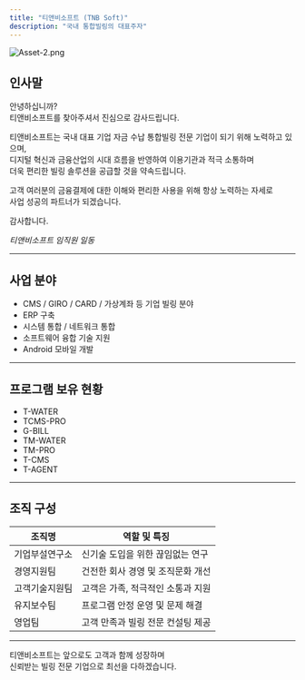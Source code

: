 ```yaml
---
title: "티앤비소프트 (TNB Soft)"
description: "국내 통합빌링의 대표주자"
---
```


![Asset-2.png](/images/Asset-2.png)

## 인사말

안녕하십니까?\
티앤비소프트를 찾아주셔서 진심으로 감사드립니다.

티앤비소프트는 국내 대표 기업 자금 수납 통합빌링 전문 기업이 되기 위해 노력하고 있으며,\
디지털 혁신과 금융산업의 시대 흐름을 반영하여 이용기관과 적극 소통하며\
더욱 편리한 빌링 솔루션을 공급할 것을 약속드립니다.

고객 여러분의 금융결제에 대한 이해와 편리한 사용을 위해 항상 노력하는 자세로\
사업 성공의 파트너가 되겠습니다.

감사합니다.

_티앤비소프트 임직원 일동_

---

## 사업 분야

- CMS / GIRO / CARD / 가상계좌 등 기업 빌링 분야
- ERP 구축
- 시스템 통합 / 네트워크 통합
- 소프트웨어 융합 기술 지원
- Android 모바일 개발

---

## 프로그램 보유 현황

- T-WATER
- TCMS-PRO
- G-BILL
- TM-WATER
- TM-PRO
- T-CMS
- T-AGENT

---

## 조직 구성

| 조직명     | 역할 및 특징             |
| ------- | ------------------- |
| 기업부설연구소 | 신기술 도입을 위한 끊임없는 연구  |
| 경영지원팀   | 건전한 회사 경영 및 조직문화 개선 |
| 고객기술지원팀 | 고객은 가족, 적극적인 소통과 지원 |
| 유지보수팀   | 프로그램 안정 운영 및 문제 해결  |
| 영업팀     | 고객 만족과 빌링 전문 컨설팅 제공 |

---

티앤비소프트는 앞으로도 고객과 함께 성장하며\
신뢰받는 빌링 전문 기업으로 최선을 다하겠습니다.